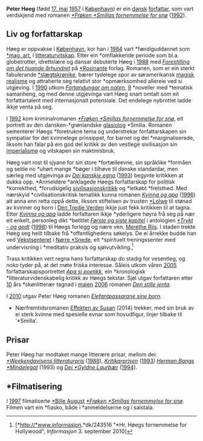 '''Peter Høeg''' (fødd [[17. mai]] [[1957]] i [[København]]) er ein [[Danmark|dansk]] [[forfattar]], som vart verdskjend med romanen ''[[*Frøken *Smillas fornemmelse for snø]]'' ([[1992]]).

== Liv og forfattarskap ==
Høeg er oppvakse i [[København]], kor han i [[1984]] vart *færdiguddannet som [[*mag. art.]] i [[litteraturvitskap]]. Etter ein *omflakkende periode som bl.a. globetrotter, idrettslære og dansar debuterte Høeg i [[1988]] med ''[[Forestilling om det tjuande århundret]]'' på [[*Rosinante]] forlag. Romanen, som er ein sterkt fabulerande [[*slægtskrønike]], bærer tydelege spor av søramerikansk [[magisk realisme]] og attraherte seg relativt stor *opmærksomhed allereie ved si utgjeving. I [[1990]] utkom ''[[Fortandungar om naten]]'', [[9]] *noveller med *tematisk samanheng, og med denne utgjevinga vart Høeg snart omtalt som eit forfattartalent med internasjonalt potensiale. Det endelege nybrottet ladde ikkje venta på seg.

I [[1992]] kom kriminalromanen ''[[*Frøken *Smillas fornemmelse for snø]]'', eit portrett av den dansken-*grønlandske [[glasiolog]] *Smilla. Romanen sementerer Høegs *foretrukne tema og understrekar forfattarskapen sin sympatiar for det kvinnelege prinsippet, for barnet og dei *marginaliserede, liksom han falar på ein god del kritikk av den vestlege sivilisasjon sin [[imperialisme]] og vitskapen sin maktmisbruk.

Høeg vart rost til sjyane for sin store *fortælleevne, sin språklike *formåen og selde no *uhørt mange *bøger i tilhøve til danske standardar, men særleg med utgjevinga av ''[[Dei kanskje egna]]'' ([[1993]]) begynte kritikken at dukka opp. *Anmeldere *anklagede Høegs forfattarskap for politisk *korrekthed, *forudsigelig [[sivilisasjonskritikk]] og *letkøbt *frelsthed. Med nærskyld *civilisationskritisk tematikk kunna romanen ''[[Kvinna og apa]]'' ([[1996]]) alt anna enn retta oppå dette, liksom stiftelsen av trusten [[*Lolwe]] til stønad av kvinner og born i [[Den Tredje Verden]] ikkje just fekk kritikken til at tagna. Etter ''[[Kvinna og apa]]'' ladde forfattaren ikkje *yderligere høyra frå seg på nær eit enkelt, personleg dikt *betitlet ''[[Første og siste kapitel]]'' i antologien ''[[*Trykt - og godt]]'' ([[1998]]) til Høegs forlegg og nære ven, [[Merethe Riis]]. I staden trekte Høeg seg heilt tilbake frå *offentlighedens søkelys. De ei årrekke budde han ved [[Vekstsenteret]] i [[Nørre *Snede]], eit *spirituelt treningssenter med undervisning i *meditativ praksis og sjølvutvikling.<ref>[*http://*www.informasjon.*dk/243516 "*Hr. Høegs fornemmelse for Hollywood", ''Informasjon'' 3. september 2010]</ref>

Trass kritikken vert regna hans forfattarskap do stadig for vesentleg, og noko tyder på, at det møte friska interesse. Såleis utkom våren [[2005]] forfattarskapsportrettet ''[[Apa si poetikk]]'', ein *kronologisk *litteraturvidenskabelig kritikk av Høegs tekstar. Sjøl utgav forfattaren etter [[10]] års *skønlitterær tagnad i [[maien]] [[2006]] romanen ''[[Den stille jenta]]''.

I [[2010]] utgav Peter Høeg romanen ''[[Elefantpassarane sine born]]''.

*Nærfremtidsromanen [[Effekten av Susan]] (2014) trekker, med sin bruk av ei sterk kvinne med spesielle evnar som hovudfigur, linjer tilbake til '*Smilla'.

== Prisar ==
Peter Høeg har modtaket mange litterære prisar, mellom dei: ''[[*Weekendavisens litteraturpris]]'' ([[1988]]), 
''[[Kritikarprisen]]'' ([[1993]]) ''[[Herman Bangs *Mindelegat]]'' (1993) og ''[[Dei *Gyldne Laurbær]]'' ([[1994]]).

== *Filmatisering ==
I [[1997]] filmatiserte [[*Bille August]] ''[[*Frøken *Smillas fornemmelse for snø]]''. Filmen vart ein *fiasko, både i *anmeldelserne og i salstala.
